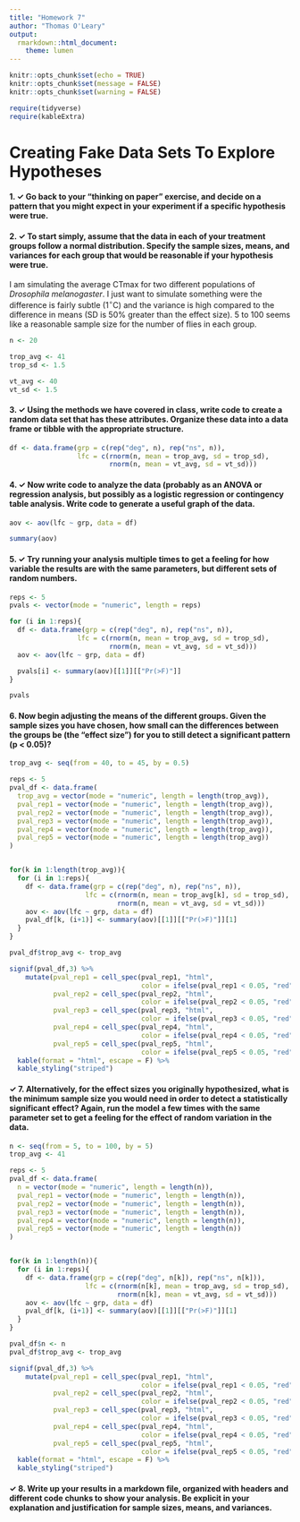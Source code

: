 ```yaml
---
title: "Homework 7"
author: "Thomas O'Leary"
output:
  rmarkdown::html_document:
    theme: lumen
---
```


```r
knitr::opts_chunk$set(echo = TRUE)
knitr::opts_chunk$set(message = FALSE)
knitr::opts_chunk$set(warning = FALSE)

require(tidyverse) 
require(kableExtra)
```


# Creating Fake Data Sets To Explore Hypotheses

#### 1. $\checkmark$ Go back to your "thinking on paper" exercise, and decide on a pattern that you might expect in your experiment if a specific hypothesis were true.

#### 2. $\checkmark$ To start simply, assume that the data in each of your treatment groups follow a normal distribution. Specify the sample sizes, means, and variances for each group that would be reasonable if your hypothesis were true.

I am simulating the average CTmax for two different populations of _Drosophila melanogaster_. I just want to simulate something were the difference is fairly subtle ($1^{\circ}$C) and the variance is high compared to the difference in means (SD is 50% greater than the effect size). 5 to 100 seems like a reasonable sample size for the number of flies in each group.

```r
n <- 20

trop_avg <- 41
trop_sd <- 1.5

vt_avg <- 40
vt_sd <- 1.5
```


#### 3. $\checkmark$ Using the methods we have covered in class, write code to create a random data set that has these attributes. Organize these data into a data frame or tibble with the appropriate structure.

```r
df <- data.frame(grp = c(rep("deg", n), rep("ns", n)),
                 lfc = c(rnorm(n, mean = trop_avg, sd = trop_sd), 
                         rnorm(n, mean = vt_avg, sd = vt_sd)))
```

#### 4. $\checkmark$ Now write code to analyze the data (probably as an ANOVA or regression analysis, but possibly as a logistic regression or contingency table analysis. Write code to generate a useful graph of the data.

```r
aov <- aov(lfc ~ grp, data = df)

summary(aov)
```


#### 5. $\checkmark$ Try running your analysis multiple times to get a feeling for how variable the results are with the same parameters, but different sets of random numbers.


```r
reps <- 5
pvals <- vector(mode = "numeric", length = reps)

for (i in 1:reps){
  df <- data.frame(grp = c(rep("deg", n), rep("ns", n)),
                 lfc = c(rnorm(n, mean = trop_avg, sd = trop_sd), 
                         rnorm(n, mean = vt_avg, sd = vt_sd)))
  aov <- aov(lfc ~ grp, data = df)

  pvals[i] <- summary(aov)[[1]][["Pr(>F)"]]
}

pvals
```


#### 6. Now begin adjusting the means of the different groups. Given the sample sizes you have chosen, how small can the differences between the groups be (the "effect size") for you to still detect a significant pattern (p < 0.05)?

```r

trop_avg <- seq(from = 40, to = 45, by = 0.5)

reps <- 5
pval_df <- data.frame(
  trop_avg = vector(mode = "numeric", length = length(trop_avg)),
  pval_rep1 = vector(mode = "numeric", length = length(trop_avg)),
  pval_rep2 = vector(mode = "numeric", length = length(trop_avg)),
  pval_rep3 = vector(mode = "numeric", length = length(trop_avg)),
  pval_rep4 = vector(mode = "numeric", length = length(trop_avg)),
  pval_rep5 = vector(mode = "numeric", length = length(trop_avg))
)


for(k in 1:length(trop_avg)){
  for (i in 1:reps){
    df <- data.frame(grp = c(rep("deg", n), rep("ns", n)),
                   lfc = c(rnorm(n, mean = trop_avg[k], sd = trop_sd), 
                           rnorm(n, mean = vt_avg, sd = vt_sd)))
    aov <- aov(lfc ~ grp, data = df)
    pval_df[k, (i+1)] <- summary(aov)[[1]][["Pr(>F)"]][1]
  }
}

pval_df$trop_avg <- trop_avg
```

```r
signif(pval_df,3) %>%
    mutate(pval_rep1 = cell_spec(pval_rep1, "html", 
                                 color = ifelse(pval_rep1 < 0.05, "red", "grey50")),
           pval_rep2 = cell_spec(pval_rep2, "html", 
                                 color = ifelse(pval_rep2 < 0.05, "red", "grey50")),
           pval_rep3 = cell_spec(pval_rep3, "html", 
                                 color = ifelse(pval_rep3 < 0.05, "red", "grey50")),
           pval_rep4 = cell_spec(pval_rep4, "html", 
                                 color = ifelse(pval_rep4 < 0.05, "red", "grey50")),
           pval_rep5 = cell_spec(pval_rep5, "html", 
                                 color = ifelse(pval_rep5 < 0.05, "red", "grey50"))) %>%
  kable(format = "html", escape = F) %>%
  kable_styling("striped")
```

#### $\checkmark$ 7. Alternatively, for the effect sizes you originally hypothesized, what is the minimum sample size you would need in order to detect a statistically significant effect? Again, run the model a few times with the same parameter set to get a feeling for the effect of random variation in the data.


```r

n <- seq(from = 5, to = 100, by = 5)
trop_avg <- 41

reps <- 5
pval_df <- data.frame(
  n = vector(mode = "numeric", length = length(n)),
  pval_rep1 = vector(mode = "numeric", length = length(n)),
  pval_rep2 = vector(mode = "numeric", length = length(n)),
  pval_rep3 = vector(mode = "numeric", length = length(n)),
  pval_rep4 = vector(mode = "numeric", length = length(n)),
  pval_rep5 = vector(mode = "numeric", length = length(n))
)


for(k in 1:length(n)){
  for (i in 1:reps){
    df <- data.frame(grp = c(rep("deg", n[k]), rep("ns", n[k])),
                   lfc = c(rnorm(n[k], mean = trop_avg, sd = trop_sd), 
                           rnorm(n[k], mean = vt_avg, sd = vt_sd)))
    aov <- aov(lfc ~ grp, data = df)
    pval_df[k, (i+1)] <- summary(aov)[[1]][["Pr(>F)"]][1]
  }
}

pval_df$n <- n 
pval_df$trop_avg <- trop_avg
```

```r
signif(pval_df,3) %>%
    mutate(pval_rep1 = cell_spec(pval_rep1, "html", 
                                 color = ifelse(pval_rep1 < 0.05, "red", "grey50")),
           pval_rep2 = cell_spec(pval_rep2, "html", 
                                 color = ifelse(pval_rep2 < 0.05, "red", "grey50")),
           pval_rep3 = cell_spec(pval_rep3, "html", 
                                 color = ifelse(pval_rep3 < 0.05, "red", "grey50")),
           pval_rep4 = cell_spec(pval_rep4, "html", 
                                 color = ifelse(pval_rep4 < 0.05, "red", "grey50")),
           pval_rep5 = cell_spec(pval_rep5, "html", 
                                 color = ifelse(pval_rep5 < 0.05, "red", "grey50"))) %>%
  kable(format = "html", escape = F) %>%
  kable_styling("striped")
```


#### $\checkmark$ 8. Write up your results in a markdown file, organized with headers and different code chunks to show your analysis. Be explicit in your explanation and justification for sample sizes, means, and variances.



